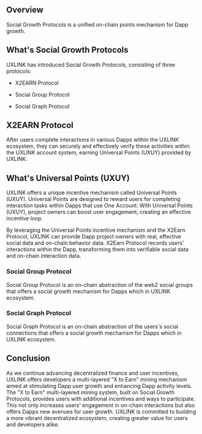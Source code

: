 ## Overview

Social Growth Protocols is a unified on-chain points mechanism for Dapp growth.

## What's Social Growth Protocols

UXLINK has introduced Social Growth Protocols, consisting of three protocols:

* X2EARN Protocol

* Social Group Protocol

* Social Graph Protocol

## X2EARN Protocol

After users complete interactions in various Dapps within the UXLINK ecosystem, they can securely and effectively verify these activities within the UXLINK account system, earning Universal Points (UXUY) provided by UXLINK.

## What's Universal Points (UXUY)
UXLINK offers a unique incentive mechanism called Universal Points (UXUY). Universal Points are designed to reward users for completing interaction tasks within Dapps that use One Account. With Universal Points (UXUY), project owners can boost user engagement, creating an effective incentive loop.

By leveraging the Universal Points incentive mechanism and the X2Earn Protocol, UXLINK can provide Dapp project owners with real, effective social data and on-chain behavior data. X2Earn Protocol records users’ interactions within the Dapp, transforming them into verifiable social data and on-chain interaction data.

### Social Group Protocol

Social Group Protocol is an on-chain abstraction of the web2 social groups that offers a social growth mechanism for Dapps which in UXLINK ecosystem.

### Social Graph Protocol

Social Graph Protocol is an on-chain abstraction of the users's social connections that offers a social growth mechanism for Dapps which in UXLINK ecosystem.


## Conclusion

As we continue advancing decentralized finance and user incentives, UXLINK offers developers a multi-layered "X to Earn" mining mechanism aimed at stimulating Dapp user growth and enhancing Dapp activity levels.
The "X to Earn" multi-layered mining system, built on Social Growth Protocols, provides users with additional incentives and ways to participate. This not only increases users’ engagement in on-chain interactions but also offers Dapps new avenues for user growth. UXLINK is committed to building a more vibrant decentralized ecosystem, creating greater value for users and developers alike.
